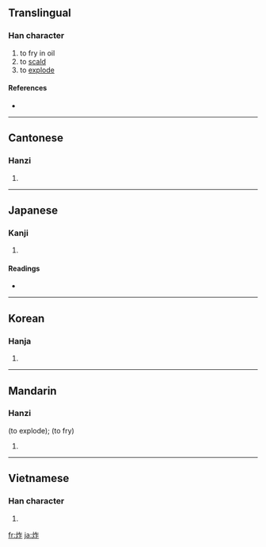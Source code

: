 ==Translingual==

===Han character===
{{Han char|rn=86|rad=火|as=05|sn=9|four=9881<sub>1</sub>|canj=火人尸 (FOS)}}

# to fry in oil
# to [[scald]]
# to [[explode]]

====References====
* {{Han ref|kx=0669.101|dkj=18979|dj=1078.140|hdz=32196.010|uh=70B8|ud=28856|bh=ACB5|bd=44213}}

----

==Cantonese==

===Hanzi===
{{yue-hanzi|jyut=|y=ja3}}

# {{defn|Cantonese}}

----

==Japanese==

===Kanji===
{{ja-kanji|grade=|rs=火05}}

# {{defn|Japanese}}

====Readings====
* {{ja-readings|on=[[さく]] (saku), [[さ]] (sa), [[さつ]] (satsu)|kun=[[あげる]] (ageru)}}

----

==Korean==

===Hanja===
{{ko-hanja|hangeul=작|eumhun=|rv=jak|mr=chak|y=cak}}

# {{defn|Korean}}

----

==Mandarin==

===Hanzi===
{{cmn-hanzi|pin=[[zhà]] ([[zha4]])|wg=cha<sup>4</sup>}} (to explode); {{cmn-hanzi|pin=[[zhá]] ([[zha2]])|wg=cha<sup>2</sup>}} (to fry)

# {{defn|Mandarin}}

----

==Vietnamese==

===Han character===
{{vi-hantu|[[tạc]]}}

# {{defn|Vietnamese}}

[[fr:炸]]
[[ja:炸]]